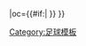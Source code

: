{{fb team |t=米尔顿凯恩斯 |tan=米尔顿凯恩斯足球俱乐部 |tc=ENG |abb={{#if:{{{abb|}}}|MKD{{0}}}} |oc={{#if:{{{oc|}}}|{{{oc}}} }} }}<!--
--><noinclude>[[Category:足球模板]]</noinclude>